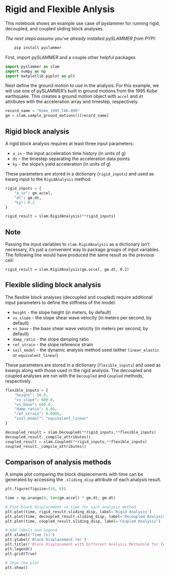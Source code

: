 # Rigid and Flexible Anlysis

This notebook shows an example use case of pyslammer for running rigid, decoupled, and coupled sliding block analyses.

*The next steps assume you've already installed pySLAMMER from PYPI:*

``` bash
    pip install pyslammer
```

First, import pySLAMMER and a couple other helpful packages

```python
import pyslammer as slam
import numpy as np
import matplotlib.pyplot as plt
```

Next define the ground motion to use in the analysis. For this example, we will use one of pySLAMMER's built in ground motions from the 1995 Kobe earthquake. This creates a ground motion object with `accel` and `dt` attributes with the acceleration array and timestep, respectively.

```python
record_name = "Kobe_1995_TAK-090"
gm = slam.sample_ground_motions()[record_name]
```

## Rigid block analysis

A rigid block analysis requires at least three input parameters:

-   `a_in` - the input acceleration time history (in units of g)
-   `dt` - the timestep separating the acceleration data points
-   `ky` - the slope's yield acceleration (in units of g)

These parameters are stored in a dictionary (`rigid_inputs`) and used as kwarg input to the `RigidAnalysis` method.

```python
rigid_inputs = {
    "a_in": gm.accel,
    "dt": gm.dt,
    "ky": 0.2
}

rigid_result = slam.RigidAnalysis(**rigid_inputs)
```

::: callout-note
## Note

Passing the input variables to `slam.RigidAnalysis` as a dictionary isn't necessary, it's just a convenient way to package groups of input variables. The following line would have produced the same result as the previous cell:

`rigid_result = slam.RigidAnalysis(gm.accel, gm.dt, 0.2)`
:::

## Flexible sliding block analysis

The flexible block analyses (decoupled and coupled) require additional input parameters to define the stiffness of the model:

-   `height` - the slope height (in meters, by default)
-   `vs_slope` - the slope shear wave velocity (in meters per second, by default)
-   `vs_base` - the base shear wave velocity (in meters per second, by default)
-   `damp_ratio` - the slope damping ratio
-   `ref_strain` - the slope reference strain
-   `soil_model` - the dynamic analysis method used (either `linear_elastic` or `equivalent_linear`)

These parameters are stored in a dictionary (`flexible_inputs`) and used as kwargs along with those used in the rigid analysis. The decoupled and coupled analyses are run with the `Decoupled` and `Coupled` methods, respectively.

```python
flexible_inputs = {
    "height": 50.0,
    "vs_slope": 600.0,
    "vs_base": 600.0,
    "damp_ratio": 0.05,
    "ref_strain": 0.0005,
    "soil_model": "equivalent_linear"
}

decoupled_result = slam.Decoupled(**rigid_inputs,**flexible_inputs)
decoupled_result._compile_attributes()
coupled_result = slam.Coupled(**rigid_inputs,**flexible_inputs)
coupled_result._compile_attributes()
```

## Comparison of analysis methods

A simple plot comparing the block displecements with time can be generated by accessing the `.sliding_disp` attribute of each analysis result.

```python
plt.figure(figsize=(10, 6))

time = np.arange(0, len(gm.accel) * gm.dt, gm.dt)

# Plot block displacement vs time for each analysis method
plt.plot(time, rigid_result.sliding_disp, label='Rigid Analysis')
plt.plot(time, decoupled_result.sliding_disp, label='Decoupled Analysis')
plt.plot(time, coupled_result.sliding_disp, label='Coupled Analysis')

# Add labels and legend
plt.xlabel('Time (s)')
plt.ylabel('Block Displacement (m)')
plt.title(f'Block Displacement with Different Analysis Methods\n for {record_name}')
plt.legend()
plt.grid(True)

# Show the plot
plt.show()
```